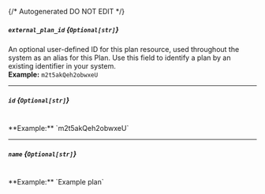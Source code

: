 {/* Autogenerated DO NOT EDIT  */}
##### `external_plan_id` *{`Optional[str]`}*
An optional user\-defined ID for this plan resource, used throughout the system as an alias for this Plan. Use this field to identify a plan by an existing identifier in your system.
<br/>
**Example:** `m2t5akQeh2obwxeU`

---
##### `id` *{`Optional[str]`}*
<br/>
**Example:** `m2t5akQeh2obwxeU`

---
##### `name` *{`Optional[str]`}*
<br/>
**Example:** `Example plan`

